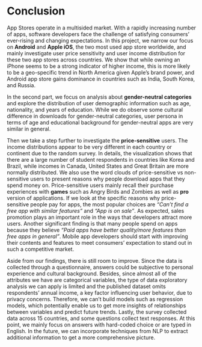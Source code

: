 # Conclusion

App Stores operate in a multisided market. With a rapidly increasing number of apps, software developers face the challenge of satisfying consumers' ever-rising and changing expectations. In this project, we narrow our focus on **Android** and **Apple iOS**, the two most used app store worldwide, and mainly investigate user price sensitivity and user income distribution for these two app stores across countries. We show that while owning an iPhone seems to be a strong indicator of higher income, this is more likely to be a geo-specific trend in North America given Apple's brand power, and Android app store gains dominance in countries such as India, South Korea, and Russia.

In the second part, we focus on analysis about **gender-neutral categories** and explore the distribution of user demographic information such as age, nationality, and years of education. While we do observe some cultural difference in downloads for gender-neutral categories, user persona in terms of age and educational background for gender-neutral apps are very similar in general.

Then we take a step further to investigate the **price-sensitive** users. The income distributions appear to be very different in each country or continent due to the random survey. In details, the visualization shows that there are a large number of student respondents in countries like Korea and Brazil, while incomes in Canada, United States and Great Britain are more normally distributed. We also use the word clouds of price-sensitive vs non-sensitive users to present reasons why people download apps that they spend money on. Price-sensitive users mainly recall their purchase experiences with **games** such as Angry Birds and Zombies as well as **pro** version of applications. If we look at the specific reasons why price-sensitive people pay for apps, the most popular choices are *"Can’t find a free app with similar features"* and *"App is on sale"*. As expected, sales promotion plays an important role in the ways that developers attract more users. Another significant finding is that many people spend on apps because they believe *"Paid apps have better quality/more features than free apps in general"*. Mobile app developers should start with improving their contents and features to meet consumers' expectation to stand out in such a competitive market.

Aside from our findings, there is still room to improve. Since the data is collected through a questionnaire, answers could be subjective to personal experience and cultural background. Besides, since almost all of the attributes we have are categorical variables, the type of data exploratory analysis we can apply is limited and the published dataset omits respondents' annual income, a key factor influencing user behavior, due to privacy concerns. Therefore, we can't build models such as regression models, which potentially enable us to get more insights of relationships between variables and predict future trends. Lastly, the survey collected data across 15 countries, and some questions collect text responses. At this point, we mainly focus on answers with hard-coded choice or are typed in English. In the future, we can incorporate techniques from NLP to extract additional information to get a more comprehensive picture.
